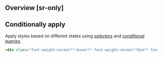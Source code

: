 ## Overview [sr-only]
<Overview/>

## Conditionally apply
Apply styles based on different states using [selectors](/guide/state-selectors) and [conditional queries](/guide/conditional-queries).
```html
<div class="font-weight:normal**:hover** font-weight:normal**@sm** font-weight:normal**@dark** font-weight:normal**@print**">…</div>
```

